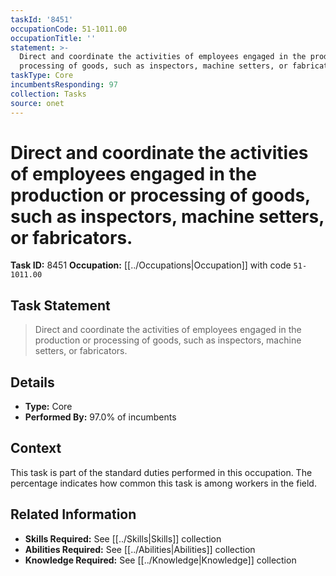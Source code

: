 ```yaml
---
taskId: '8451'
occupationCode: 51-1011.00
occupationTitle: ''
statement: >-
  Direct and coordinate the activities of employees engaged in the production or
  processing of goods, such as inspectors, machine setters, or fabricators.
taskType: Core
incumbentsResponding: 97
collection: Tasks
source: onet
---
```

# Direct and coordinate the activities of employees engaged in the production or processing of goods, such as inspectors, machine setters, or fabricators.

**Task ID:** 8451
**Occupation:** [[../Occupations|Occupation]] with code `51-1011.00`

## Task Statement

> Direct and coordinate the activities of employees engaged in the production or processing of goods, such as inspectors, machine setters, or fabricators.

## Details

- **Type:** Core
- **Performed By:** 97.0% of incumbents

## Context

This task is part of the standard duties performed in this occupation. The percentage indicates how common this task is among workers in the field.

## Related Information

- **Skills Required:** See [[../Skills|Skills]] collection
- **Abilities Required:** See [[../Abilities|Abilities]] collection
- **Knowledge Required:** See [[../Knowledge|Knowledge]] collection
